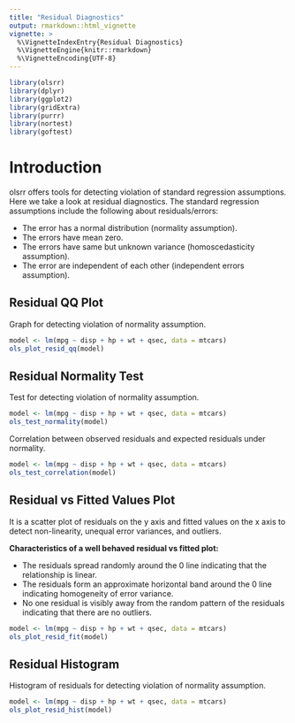 ```yaml
---
title: "Residual Diagnostics"
output: rmarkdown::html_vignette
vignette: >
  %\VignetteIndexEntry{Residual Diagnostics}
  %\VignetteEngine{knitr::rmarkdown}
  %\VignetteEncoding{UTF-8}
---
```


```r
library(olsrr)
library(dplyr)
library(ggplot2)
library(gridExtra)
library(purrr)
library(nortest)
library(goftest)
```

# Introduction

olsrr offers tools for detecting violation of standard regression assumptions. Here we take a look 
at residual diagnostics. The standard regression assumptions include the following about residuals/errors:

- The error has a normal distribution (normality assumption).
- The errors have mean zero.
- The errors have same but unknown variance (homoscedasticity assumption).
- The error are independent of each other (independent errors assumption). 

## Residual QQ Plot

Graph for detecting violation of normality assumption.

```r
model <- lm(mpg ~ disp + hp + wt + qsec, data = mtcars)
ols_plot_resid_qq(model)
```

## Residual Normality Test

Test for detecting violation of normality assumption.

```r
model <- lm(mpg ~ disp + hp + wt + qsec, data = mtcars)
ols_test_normality(model)
```

Correlation between observed residuals and expected residuals under normality.

```r
model <- lm(mpg ~ disp + hp + wt + qsec, data = mtcars)
ols_test_correlation(model)
```

## Residual vs Fitted Values Plot

It is a scatter plot of residuals on the y axis and fitted values on the x axis to detect non-linearity, unequal error variances, and outliers. 

**Characteristics of a well behaved residual vs fitted plot:**

- The residuals spread randomly around the 0 line indicating that the relationship is linear.
- The residuals form an approximate horizontal band around the 0 line indicating homogeneity of error variance.
- No one residual is visibly away from the random pattern of the residuals indicating that there are no outliers.

```r
model <- lm(mpg ~ disp + hp + wt + qsec, data = mtcars)
ols_plot_resid_fit(model)
```


## Residual Histogram

Histogram of residuals for detecting violation of normality assumption.

```r
model <- lm(mpg ~ disp + hp + wt + qsec, data = mtcars)
ols_plot_resid_hist(model)
```
